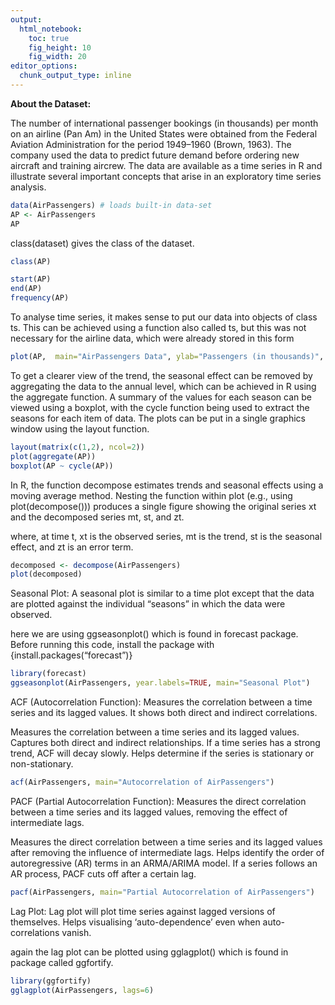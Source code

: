 ```yaml
---
output: 
  html_notebook: 
    toc: true
    fig_height: 10
    fig_width: 20
editor_options: 
  chunk_output_type: inline
---
```


**About the Dataset:**

The number of international passenger bookings (in thousands) per month on an airline (Pan Am) in the United States were obtained from the Federal Aviation Administration for the period 1949–1960 (Brown, 1963). The company used the data to predict future demand before ordering new aircraft and training aircrew. The data are available as a time series in R and illustrate several important concepts that arise in an exploratory time series analysis.

```r
data(AirPassengers) # loads built-in data-set
AP <- AirPassengers
AP
```

class(dataset) gives the class of the dataset.

```r
class(AP)
```

```r
start(AP)
end(AP)
frequency(AP)
```

To analyse time series, it makes sense to put our data into objects of class ts. This can be achieved using a function also called ts, but this was not necessary for the airline data, which were already stored in this form

```r
plot(AP,  main="AirPassengers Data", ylab="Passengers (in thousands)", col="blue")
```

To get a clearer view of the trend, the seasonal effect can be removed by aggregating the data to the annual level, which can be achieved in R using the aggregate function. A summary of the values for each season can be viewed using a boxplot, with the cycle function being used to extract the seasons for each item of data. The plots can be put in a single graphics window using the layout function.

```r
layout(matrix(c(1,2), ncol=2))
plot(aggregate(AP))
boxplot(AP ~ cycle(AP))
```

In R, the function decompose estimates trends and seasonal effects using a moving average method. Nesting the function within plot (e.g., using plot(decompose())) produces a single figure showing the original series xt and the decomposed series mt, st, and zt.

where, at time t, xt is the observed series, mt is the trend, st is the seasonal effect, and zt is an error term.

```r
decomposed <- decompose(AirPassengers)
plot(decomposed)
```

Seasonal Plot: A seasonal plot is similar to a time plot except that the data are plotted against the individual “seasons” in which the data were observed.

here we are using ggseasonplot() which is found in forecast package. Before running this code, install the package with {install.packages("forecast")}

```r
library(forecast)
ggseasonplot(AirPassengers, year.labels=TRUE, main="Seasonal Plot")
```

ACF (Autocorrelation Function): Measures the correlation between a time series and its lagged values. It shows both direct and indirect correlations.

Measures the correlation between a time series and its lagged values. Captures both direct and indirect relationships. If a time series has a strong trend, ACF will decay slowly. Helps determine if the series is stationary or non-stationary.

```r
acf(AirPassengers, main="Autocorrelation of AirPassengers")
```

PACF (Partial Autocorrelation Function): Measures the direct correlation between a time series and its lagged values, removing the effect of intermediate lags.

Measures the direct correlation between a time series and its lagged values after removing the influence of intermediate lags. Helps identify the order of autoregressive (AR) terms in an ARMA/ARIMA model. If a series follows an AR process, PACF cuts off after a certain lag.

```r
pacf(AirPassengers, main="Partial Autocorrelation of AirPassengers")
```

Lag Plot: Lag plot will plot time series against lagged versions of themselves. Helps visualising 'auto-dependence' even when auto-correlations vanish.

again the lag plot can be plotted using gglagplot() which is found in package called ggfortify.

```r
library(ggfortify)
gglagplot(AirPassengers, lags=6)
```

